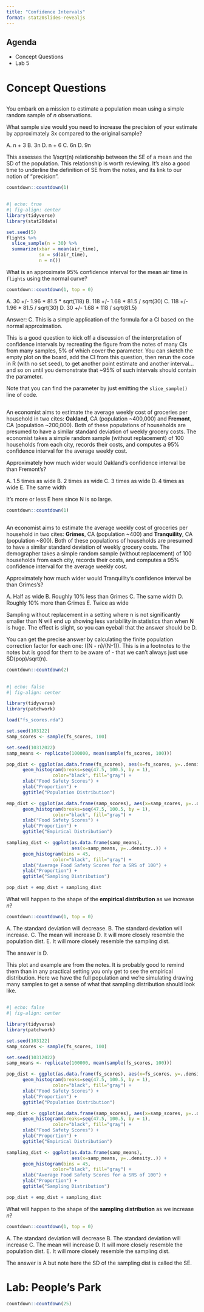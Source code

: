 ```yaml
---
title: "Confidence Intervals"
format: stat20slides-revealjs
---
```


## Agenda

- Concept Questions
- Lab 5

# Concept Questions

## 

You embark on a mission to estimate a population mean using a simple random sample of $n$ observations.

:::poll
What sample size would you need to increase the precision of your estimate by approximately 3x compared to the original sample?
:::

:::notes
A. n + 3
B. 3n
D. n + 6
C. 6n
D. 9n

This assesses the 1/sqrt(n) relationship between the SE of a mean and the SD of the population. This relationship is worth reviewing. It's also a good time to underline the definition of SE from the notes, and its link to our notion of "precision".
:::

```r
countdown::countdown(1)
```



##

```r
#| echo: true
#| fig-align: center
library(tidyverse)
library(stat20data)

set.seed(5)
flights %>%
  slice_sample(n = 30) %>%
  summarize(xbar = mean(air_time),
            sx = sd(air_time),
            n = n())
```

:::poll
What is an approximate 95% confidence interval for the mean air time in `flights` using the normal curve?
:::

```r
countdown::countdown(1, top = 0)
```


:::notes
A. 30 +/- 1.96 * 81.5 * sqrt(118)
B. 118 +/- 1.68 * 81.5 / sqrt(30)
C. 118 +/- 1.96 * 81.5 / sqrt(30)
D. 30 +/- 1.68 * 118 / sqrt(81.5)

Answer: C. This is a simple application of the formula for a CI based on the normal approximation.

This is a good question to kick off a discussion of the interpretation of confidence intervals by recreating the figure from the notes of many CIs from many samples, 5% of which cover the parameter. You can sketch the empty plot on the board, add the CI from this question, then rerun the code in R (with no set seed), to get another point estimate and another interval... and so on until you demonstrate that ~95% of such intervals should contain the parameter.

Note that you can find the parameter by just emitting the `slice_sample()` line of code.
:::


##

An economist aims to estimate the average weekly cost of groceries per household in two cites: **Oakland**, CA (population ~400,000) and **Fremont**, CA (population ~200,000). Both of these populations of households are presumed to have a similar standard deviation of weekly grocery costs. The economist takes a simple random sample (without replacement) of 100 households from each city, records their costs, and computes a 95% confidence interval for the average weekly cost.

:::poll
Approximately how much wider would Oakland's confidence interval be than Fremont's?
:::

:::notes
A. 1.5 times as wide
B. 2 times as wide
C. 3 times as wide
D. 4 times as wide
E. The same width

It's more or less E here since N is so large.
:::

```r
countdown::countdown(1)
```

##

An economist aims to estimate the average weekly cost of groceries per household in two cites: **Grimes**, CA (population ~400) and **Tranquility**, CA (population ~800). Both of these populations of households are presumed to have a similar standard deviation of weekly grocery costs. The demographer takes a simple random sample (without replacement) of 100 households from each city, records their costs, and computes a 95% confidence interval for the average weekly cost.

:::poll
Approximately how much wider would Tranquility's confidence interval be than Grimes's?
:::

:::notes
A. Half as wide
B. Roughly 10% less than Grimes
C. The same width
D. Roughly 10% more than Grimes
E. Twice as wide

Sampling without replacement in a setting where n is not significantly smaller than N will end up showing less variability in statistics than when N is huge. The effect is slight, so you can eyeball that the answer should be D.

You can get the precise answer by calculating the finite population correction factor for each one: \sqrt((N - n)/(N-1)). This is in a footnotes to the notes but is good for them to be aware of - that we can't always just use SD(pop)/sqrt(n).
:::

```r
countdown::countdown(2)
```

##

```r
#| echo: false
#| fig-align: center

library(tidyverse)
library(patchwork)

load("fs_scores.rda")

set.seed(103122)
samp_scores <- sample(fs_scores, 100)

set.seed(10312022)
samp_means <- replicate(100000, mean(sample(fs_scores, 100)))

pop_dist <- ggplot(as.data.frame(fs_scores), aes(x=fs_scores, y=..density..)) + 
      geom_histogram(breaks=seq(47.5, 100.5, by = 1), 
                 color="black", fill="gray") + 
      xlab("Food Safety Scores") +
      ylab("Proportion") +
      ggtitle("Population Distribution")

emp_dist <- ggplot(as.data.frame(samp_scores), aes(x=samp_scores, y=..density..)) + 
      geom_histogram(breaks=seq(47.5, 100.5, by = 1), 
                 color="black", fill="gray") + 
      xlab("Food Safety Scores") +
      ylab("Proportion") +
      ggtitle("Empirical Distribution")

sampling_dist <- ggplot(as.data.frame(samp_means), 
                        aes(x=samp_means, y=..density..)) + 
      geom_histogram(bins = 45, 
                 color="black", fill="gray") + 
      xlab("Average Food Safety Scores for a SRS of 100") +
      ylab("Proportion") +
      ggtitle("Sampling Distribution")

pop_dist + emp_dist + sampling_dist
```

:::poll
What will happen to the shape of the **empirical distribution** as we increase $n$?
:::

```r
countdown::countdown(1, top = 0)
```


:::notes
A. The standard deviation will decrease.
B. The standard deviation will increase.
C. The mean will increase
D. It will more closely resemble the population dist.
E. It will more closely resemble the sampling dist.

The answer is D.

This plot and example are from the notes. It is probably good to remind them than in any practical setting you only get to see the empirical distribution. Here we have the full population and we're simulating drawing many samples to get a sense of what that sampling distribution should look like.
:::

##

```r
#| echo: false
#| fig-align: center

library(tidyverse)
library(patchwork)

set.seed(103122)
samp_scores <- sample(fs_scores, 100)

set.seed(10312022)
samp_means <- replicate(100000, mean(sample(fs_scores, 100)))

pop_dist <- ggplot(as.data.frame(fs_scores), aes(x=fs_scores, y=..density..)) + 
      geom_histogram(breaks=seq(47.5, 100.5, by = 1), 
                 color="black", fill="gray") + 
      xlab("Food Safety Scores") +
      ylab("Proportion") +
      ggtitle("Population Distribution")

emp_dist <- ggplot(as.data.frame(samp_scores), aes(x=samp_scores, y=..density..)) + 
      geom_histogram(breaks=seq(47.5, 100.5, by = 1), 
                 color="black", fill="gray") + 
      xlab("Food Safety Scores") +
      ylab("Proportion") +
      ggtitle("Empirical Distribution")

sampling_dist <- ggplot(as.data.frame(samp_means), 
                        aes(x=samp_means, y=..density..)) + 
      geom_histogram(bins = 45, 
                 color="black", fill="gray") + 
      xlab("Average Food Safety Scores for a SRS of 100") +
      ylab("Proportion") +
      ggtitle("Sampling Distribution")

pop_dist + emp_dist + sampling_dist
```

:::poll
What will happen to the shape of the **sampling distribution** as we increase $n$?
:::

```r
countdown::countdown(1, top = 0)
```


:::notes
A. The standard deviation will decrease
B. The standard deviation will increase
C. The mean will increase
D. It will more closely resemble the population dist.
E. It will more closely resemble the sampling dist.

The answer is A but note here the SD of the sampling dist is called the SE.
:::

# Lab: People's Park

```r
countdown::countdown(25)
```

